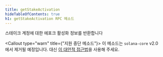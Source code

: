 ```yaml
---
title: getStakeActivation
hideTableOfContents: true
h1: getStakeActivation RPC 메소드
---
```


스테이크 계정에 대한 에포크 활성화 정보를 반환합니다

<Callout type="warn" title={"지원 중단 메소드"}>
  이 메소드는 `solana-core` v2.0에서 제거될 예정입니다. 대신 [이 대안적
  접근법](https://github.com/solana-developers/solana-rpc-get-stake-activation)을
  사용해 주세요.
</Callout>
